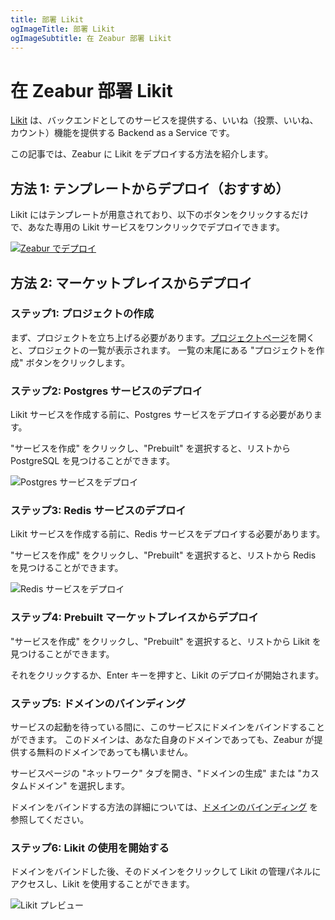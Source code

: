 ```yaml
---
title: 部署 Likit
ogImageTitle: 部署 Likit
ogImageSubtitle: 在 Zeabur 部署 Likit
---
```



# 在 Zeabur 部署 Likit

[Likit](https://github.com/CorrectRoadH/Likit) は、バックエンドとしてのサービスを提供する、いいね（投票、いいね、カウント）機能を提供する Backend as a Service です。

この記事では、Zeabur に Likit をデプロイする方法を紹介します。

## 方法 1: テンプレートからデプロイ（おすすめ）

Likit にはテンプレートが用意されており、以下のボタンをクリックするだけで、あなた専用の Likit サービスをワンクリックでデプロイできます。

[![Zeabur でデプロイ](https://zeabur.com/button.svg)](https://zeabur.com/templates/KZOLHA?referralCode=CorrectRoadH)

## 方法 2: マーケットプレイスからデプロイ

### ステップ1: プロジェクトの作成

まず、プロジェクトを立ち上げる必要があります。[プロジェクトページ](https://dash.zeabur.com/projects)を開くと、プロジェクトの一覧が表示されます。
一覧の末尾にある "プロジェクトを作成" ボタンをクリックします。

### ステップ2: Postgres サービスのデプロイ

Likit サービスを作成する前に、Postgres サービスをデプロイする必要があります。

"サービスを作成" をクリックし、"Prebuilt" を選択すると、リストから PostgreSQL を見つけることができます。

![Postgres サービスをデプロイ](/marketplace/likit/likit-postgres.png)

### ステップ3: Redis サービスのデプロイ

Likit サービスを作成する前に、Redis サービスをデプロイする必要があります。

"サービスを作成" をクリックし、"Prebuilt" を選択すると、リストから Redis を見つけることができます。

![Redis サービスをデプロイ](/marketplace/likit/likit-redis.png)

### ステップ4: Prebuilt マーケットプレイスからデプロイ

"サービスを作成" をクリックし、"Prebuilt" を選択すると、リストから Likit を見つけることができます。

それをクリックするか、Enter キーを押すと、Likit のデプロイが開始されます。

### ステップ5: ドメインのバインディング

サービスの起動を待っている間に、このサービスにドメインをバインドすることができます。
このドメインは、あなた自身のドメインであっても、Zeabur が提供する無料のドメインであっても構いません。

サービスページの "ネットワーク" タブを開き、"ドメインの生成" または "カスタムドメイン" を選択します。

ドメインをバインドする方法の詳細については、[ドメインのバインディング](/deploy/domain-binding) を参照してください。

### ステップ6: Likit の使用を開始する

ドメインをバインドした後、そのドメインをクリックして Likit の管理パネルにアクセスし、Likit を使用することができます。

![Likit プレビュー](/marketplace/likit/likit.png)